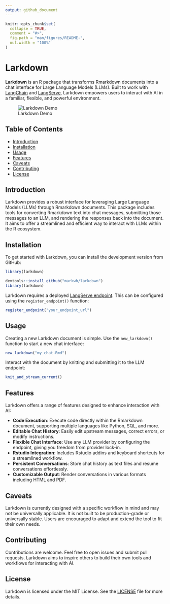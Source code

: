 ```yaml
---
output: github_document
---
```


<!-- README.md is generated from README.Rmd. Please edit that file -->

```r
knitr::opts_chunk$set(
  collapse = TRUE,
  comment = "#>",
  fig.path = "man/figures/README-",
  out.width = "100%"
)
```

# Larkdown

<!-- badges: start -->
<!-- badges: end -->

**Larkdown** is an R package that transforms Rmarkdown documents into a chat interface for Large Language Models (LLMs). Built to work with [LangChain](https://github.com/langchain-ai/langchain) and [LangServe](https://github.com/langchain-ai/langserve), Larkdown empowers users to interact with AI in a familiar, flexible, and powerful environment.

![Larkdown Demo](inst/media/gifs/larkdown-intro-fast.gif)

## Table of Contents
- [Introduction](#introduction)
- [Installation](#installation)
- [Usage](#usage)
- [Features](#features)
- [Caveats](#caveats)
- [Contributing](#contributing)
- [License](#license)

## Introduction

Larkdown provides a robust interface for leveraging Large Language Models (LLMs) through Rmarkdown documents. This package includes tools for converting Rmarkdown text into chat messages, submitting those messages to an LLM, and rendering the responses back into the document. It aims to offer a streamlined and efficient way to interact with LLMs within the R ecosystem.

## Installation

To get started with Larkdown, you can install the development version from GitHub:

```r
library(larkdown)
```


```r
devtools::install_github("markwh/larkdown")
library(larkdown)
```

Larkdown requires a deployed [LangServe endpoint](https://github.com/langchain-ai/langserve). This can be configured using the `register_endpoint()` function:

```r
register_endpoint("your_endpoint_url")
```

## Usage

Creating a new Larkdown document is simple. Use the `new_larkdown()` function to start a new chat interface:

```r
new_larkdown("my_chat.Rmd")
```

Interact with the document by knitting and submitting it to the LLM endpoint:

```r
knit_and_stream_current()
```


## Features

Larkdown offers a range of features designed to enhance interaction with AI:

- **Code Execution**: Execute code directly within the Rmarkdown document, supporting multiple languages like Python, SQL, and more.
- **Editable Chat History**: Easily edit upstream messages, correct errors, or modify instructions.
- **Flexible Chat Interface**: Use any LLM provider by configuring the endpoint, giving you freedom from provider lock-in.
- **Rstudio Integration**: Includes Rstudio addins and keyboard shortcuts for a streamlined workflow.
- **Persistent Conversations**: Store chat history as text files and resume conversations effortlessly.
- **Customizable Output**: Render conversations in various formats including HTML and PDF.

## Caveats

Larkdown is currently designed with a specific workflow in mind and may not be universally applicable. It is not built to be production-grade or universally stable. Users are encouraged to adapt and extend the tool to fit their own needs.

## Contributing

Contributions are welcome. Feel free to open issues and submit pull requests. Larkdown aims to inspire others to build their own tools and workflows for interacting with AI.

## License

Larkdown is licensed under the MIT License. See the [LICENSE](LICENSE) file for more details.